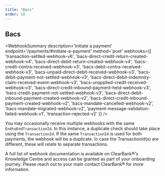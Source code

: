 ```yaml
---
title: "Bacs"
order: 10
---
```



## Bacs

<WebhookSummary
  description='Initiate a payment'
  endpoint='/payments/#initiate-a-payment'
  method='post'
  webhooks={[
    'transaction-settled-webhook-v6',
    'bacs-direct-credit-return-created-webhook-v4',
    'bacs-direct-debit-return-created-webhook-v4',
    'bacs-credit-contra-received-webhook-v3',
    'bacs-debit-contra-received-webhook-v3',
    'bacs-unpaid-direct-debit-received-webhook-v3',
    'bacs-debit-payment-not-settled-webhook-v3',
    'bacs-direct-debit-indemnity-claim-received-event-webhook-v3',
    'bacs-unapplied-credit-received-webhook-v3',
    'bacs-direct-credit-inbound-payment-held-webhook-v3',
    'bacs-credit-payment-not-settled-webhook-v3',
    'bacs-direct-debit-inbound-payment-created-webhook-v2',
    'bacs-direct-credit-inbound-payment-created-webhook-v2',
    'bacs-mandate-cancelled-webhook-v2',
    'bacs-mandate-migrated-webhook-v2',
    'payment-message-validation-failed-webhook-v1',
    'transaction-rejected-v2'
  ]}
/>

<WebhookPlaceholder render='transaction-settled-webhook-v6' />
<WebhookPlaceholder render='bacs-direct-credit-return-created-webhook-v4' />
<WebhookPlaceholder render='bacs-direct-debit-return-created-webhook-v4' />
<WebhookPlaceholder render='bacs-credit-contra-received-webhook-v3' />
<WebhookPlaceholder render='bacs-debit-contra-received-webhook-v3' />
<WebhookPlaceholder render='bacs-unpaid-direct-debit-received-webhook-v3' />
<WebhookPlaceholder render='bacs-debit-payment-not-settled-webhook-v3' />
<WebhookPlaceholder render='bacs-direct-debit-indemnity-claim-received-event-webhook-v3' />
<WebhookPlaceholder render='bacs-unapplied-credit-received-webhook-v3' />
<WebhookPlaceholder render='bacs-direct-credit-inbound-payment-held-webhook-v3' />
<WebhookPlaceholder render='bacs-credit-payment-not-settled-webhook-v3' />
<WebhookPlaceholder render='bacs-direct-debit-inbound-payment-created-webhook-v2' />
<WebhookPlaceholder render='bacs-direct-credit-inbound-payment-created-webhook-v2' />
<WebhookPlaceholder render='bacs-mandate-cancelled-webhook-v2' />
<WebhookPlaceholder render='bacs-mandate-migrated-webhook-v2' />
<WebhookPlaceholder render='payment-message-validation-failed-webhook-v1' />
<WebhookPlaceholder render='transaction-rejected-v2' />

You may occasionally receive multiple webhooks with the same `EndtoEndTransactionId`. In this instance, a duplicate check should take place using the `TransactionId`.
If the same `TransactionId` is used for both payments, the webhook will be a duplicate. In case the TransactionId(s) are different, these will relate to separate transactions.

A full list of webhook documentation is available on ClearBank®'s Knowledge Centre and access can be granted as part of your onboarding journey. Please reach out to your main contact ClearBank® for more information. 
